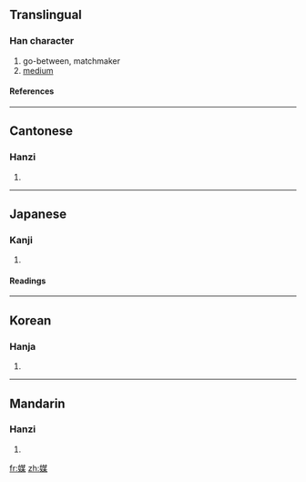 ==Translingual==
===Han character===
{{Han char|rn=38|rad=女|as=09|sn=12|four=4449<sub>4</sub>|canj=女廿一木 (VTMD)}}
# go-between, matchmaker
# [[medium]]
====References====
{{Han ref|kx=0266.370|dkj=06498|dj=0533.380|hdz=21063.130|uh=5A92|ud=23186|bh=B443|bd=46147}}
----
==Cantonese==
===Hanzi===
{{yue-hanzi|jyut=|y=mui4}}
# {{defn|Cantonese}}
----
==Japanese==
===Kanji===
{{ja-kanji|grade=c|rs=女09}}
# {{defn|Japanese}} 
====Readings====
{{ja-readings|on=[[ばい]] (bai), [[まい]] (mai), [[ぼう]] (bō)|kun=[[なこうど]] (nakoudo)}}
----
==Korean==
===Hanja===
{{ko-hanja|hangeul=매|rv=mae|mr=mae}}
# {{defn|Korean}}
----
==Mandarin==
===Hanzi===
{{cmn-hanzi|pin=[[méi]] ([[mei2]])|wg=mei<sup>2</sup>}}
# {{defn|Mandarin}}

[[fr:媒]]
[[zh:媒]]